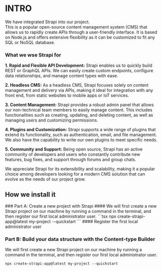 
# INTRO
We have integrated Strapi into our project.  
This is a popular open-source content management system (CMS) that allows us to rapidly create APIs through a user-friendly interface. It is based on Node.js and offers extensive flexibility as it can be customized to fit any SQL or NoSQL database.

### What we wse Strapi for

**1. Rapid and Flexible API Development:** Strapi enables us to quickly build REST or GraphQL APIs. We can easily create custom endpoints, configure data relationships, and manage content types with ease.

**2. Headless CMS:** As a headless CMS, Strapi focuses solely on content management and delivery via APIs, making it ideal for integration with any front end, from static websites to mobile apps or IoT services.

**3. Content Management:** Strapi provides a robust admin panel that allows our non-technical team members to easily manage content. This includes functionalities such as creating, updating, and deleting content, as well as managing users and customizing permissions.

**4. Plugins and Customization:** Strapi supports a wide range of plugins that extend its functionality, such as authentication, email, and file management. We also have the capability to write our own plugins to meet specific needs.

**5. Community and Support:** Being open source, Strapi has an active community of developers and users who constantly contribute new features, bug fixes, and support through forums and group chats.

We appreciate Strapi for its extensibility and scalability, making it a popular choice among developers looking for a modern CMS solution that can evolve as the needs of our project grow.

## How we install it

<Steps>
### Part A: Create a new project with Strapi
#### 
We will first create a new Strapi project on our machine by running a command in the terminal, and then register our first local administrator user.
```tsx
npx create-strapi-app@latest my-project --quickstart
```
#### Register the first local administrator user

### Part B: Build your data structure with the Content-type Builder
We will first create a new Strapi project on our machine by running a command in the terminal, and then register our first local administrator user.
```tsx
npx create-strapi-app@latest my-project --quickstart
```


</Steps>

